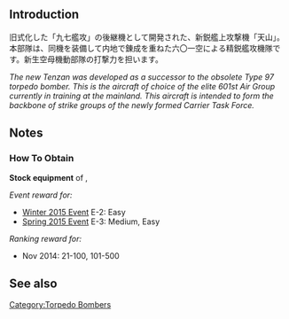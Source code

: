 {{Template:Equipmentinfo
|name = Tenzan (601 Air Group) 
|id = 112 
|japanesename = 天山(六〇一空) 
|icon = 
|type = 
|effect = {{Torpedo}}+10 {{ASW}}+4 {{Hit}}+1 {{LOS}}+2 
|radius = 5
|scrap = {{Fuel}}2 {{Ammo}}4 {{Bauxite}}4 
|image = <gallery type="slideshow" widths="360px" position="center" hideaddbutton="true">
Equipment112-1.png
Equipment112-2.png
Equipment112-3.png
Equipment112-4.png
</gallery>
|CVL = lime
|CV = lime
|CVB = lime
}}

==Introduction==
旧式化した「九七艦攻」の後継機として開発された、新鋭艦上攻撃機「天山」。<br>本部隊は、同機を装備して内地で錬成を重ねた六〇一空による精鋭艦攻機隊です。新生空母機動部隊の打撃力を担います。 

''The new Tenzan was developed as a successor to the obsolete Type 97 torpedo bomber. This is the aircraft of choice of the elite 601st Air Group currently in training at the mainland. This aircraft is intended to form the backbone of strike groups of the newly formed Carrier Task Force.'' 

==Notes==
<div class="mw-collapsible"><h3>How To Obtain</h3>
<div class="mw-collapsible-content">
'''Stock equipment''' of {{Ship/Link|Amagi Kai}}, {{Ship/Link|Unryuu Kai}}

''Event reward for:''
* [[Winter 2015 Event]] E-2: Easy
* [[Spring 2015 Event]] E-3: Medium, Easy

''Ranking reward for:''
* Nov 2014: 21-100, 101-500

</div></div>

==See also==
{{Equipmentlist}}
[[Category:Torpedo Bombers]]